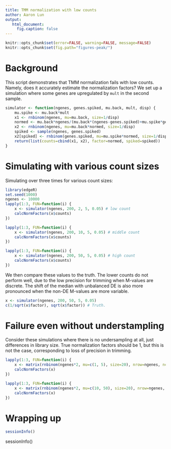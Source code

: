```yaml
---
title: TMM normalization with low counts
author: Aaron Lun
output: 
   html_document:
     fig.caption: false
---
```


```r
knitr::opts_chunk$set(error=FALSE, warning=FALSE, message=FALSE)
knitr::opts_chunk$set(fig.path="figures-peak/")
```

# Background 

This script demonstrates that TMM normalization fails with low counts.
Namely, does it accurately estimate the normalization factors?
We set up a simulation where some genes are upregulated by `mult` in the second sample.

```r
simulator <- function(ngenes, genes.spiked, mu.back, mult, disp) {
    mu.spike <- mu.back*mult
    x1 <- rnbinom(ngenes, mu=mu.back, size=1/disp)
    normed <- mu.back*ngenes/(mu.back*(ngenes-genes.spiked)+mu.spike*genes.spiked)
    x2 <- rnbinom(ngenes, mu=mu.back*normed, size=1/disp)
    spiked <- sample(ngenes, genes.spiked)
    x2[spiked] <- rnbinom(genes.spiked, mu=mu.spike*normed, size=1/disp)
    return(list(counts=cbind(x1, x2), factor=normed, spiked=spiked))
}
```

# Simulating with various count sizes

Simulating over three times for various count sizes:

```r
library(edgeR)
set.seed(1000)
ngenes <- 10000
lapply(1:3, FUN=function(i) {
    x <- simulator(ngenes, 200, 2, 5, 0.05) # low count
    calcNormFactors(x$counts)
})

lapply(1:3, FUN=function(i) {
    x <- simulator(ngenes, 200, 10, 5, 0.05) # middle count
    calcNormFactors(x$counts)
})

lapply(1:3, FUN=function(i) {
    x <- simulator(ngenes, 200, 50, 5, 0.05) # high count
    calcNormFactors(x$counts)
})
```

We then compare these values to the truth.
The lower counts do not perform well, due to the low precision for trimming when M-values are discrete.
The shift of the median with unbalanced DE is also more pronounced when the non-DE M-values are more variable.

```r
x <- simulator(ngenes, 200, 50, 5, 0.05) 
c(1/sqrt(x$factor), sqrt(x$factor)) # Truth.
```

# Failure even without understampling

Consider these simulations where there is no undersampling at all, just differences in library size.
True normalization factors should be 1, but this is not the case, corresponding to loss of precision in trimming.

```r
lapply(1:3, FUN=function(i) {
    x <- matrix(rnbinom(ngenes*2, mu=c(1, 5), size=20), nrow=ngenes, ncol=2, byrow=TRUE)
    calcNormFactors(x)
})

lapply(1:3, FUN=function(i) {
    x <- matrix(rnbinom(ngenes*2, mu=c(10, 50), size=20), nrow=ngenes, ncol=2, byrow=TRUE)
    calcNormFactors(x)
})
```

# Wrapping up

```r
sessionInfo()
```

sessionInfo()

